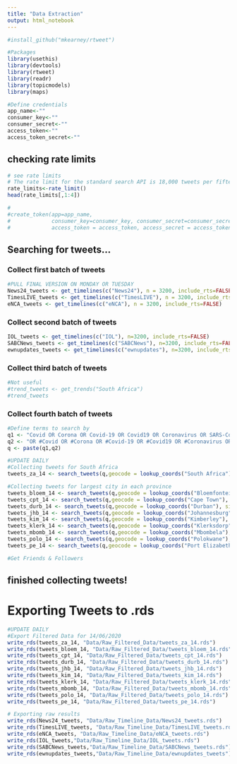 ```yaml
---
title: "Data Extraction"
output: html_notebook
---
```


```r
#install_github("mkearney/rtweet")

#Packages
library(usethis)
library(devtools)
library(rtweet)
library(readr)
library(topicmodels)
library(maps)
```


```r

#Define credentials
app_name<-""
consumer_key<-""
consumer_secret<-""
access_token<-""
access_token_secret<-""


```

## checking rate limits
```r
# see rate limits
# The rate limit for the standard search API is 18,000 tweets per fifteen minutes. With a bearer token, the rate limit is 45,000 tweets per fifteen minutes. 
rate_limits<-rate_limit()
head(rate_limits[,1:4])
```


```r
#
#create_token(app=app_name,
#             consumer_key=consumer_key, consumer_secret=consumer_secret,
#             access_token = access_token, access_secret = access_token_secret)

```


## Searching for tweets...
### Collect first batch of tweets
```r
#PULL FINAL VERSION ON MONDAY OR TUESDAY
News24_tweets <- get_timelines(c("News24"), n = 3200, include_rts=FALSE)
TimesLIVE_tweets <- get_timelines(c("TimesLIVE"), n = 3200, include_rts=FALSE)
eNCA_tweets <- get_timelines(c("eNCA"), n = 3200, include_rts=FALSE)

```


### Collect second batch of tweets
```r
IOL_tweets <- get_timelines(c("IOL"), n=3200, include_rts=FALSE)
SABCNews_tweets <- get_timelines(c("SABCNews"), n=3200, include_rts=FALSE)
ewnupdates_tweets <- get_timelines(c("ewnupdates"), n=3200, include_rts=FALSE)
```

### Collect third batch of tweets
```r
#Not useful
#trend_tweets <- get_trends("South Africa")
#trend_tweets
```

### Collect fourth batch of tweets
```r
#Define terms to search by
q1 <- "Covid OR Corona OR Covid-19 OR Covid19 OR Coronavirus OR SARS-CoV-2 OR SARS-CoV"
q2 <- "OR #Covid OR #Corona OR #Covid-19 OR #Covid19 OR #Coronavirus OR #SARS-CoV-2 OR #SARS-CoV"
q <- paste(q1,q2)
```


```r
#UPDATE DAILY
#Collecting tweets for South Africa
tweets_za_14 <- search_tweets(q,geocode = lookup_coords("South Africa"), since="2020-06-14", until="2020-06-15", type="recent", include_rts=FALSE, n=18000)

#Collecting tweets for largest city in each province
tweets_bloem_14 <- search_tweets(q,geocode = lookup_coords("Bloemfontein"), since="2020-06-14", until="2020-06-15", type="recent", include_rts=FALSE, n=18000)
tweets_cpt_14 <- search_tweets(q,geocode = lookup_coords("Cape Town"), since="2020-06-14", until="2020-06-15", type="recent", include_rts=FALSE, n=18000)
tweets_durb_14 <- search_tweets(q,geocode = lookup_coords("Durban"), since="2020-06-14", until="2020-06-15", type="recent", include_rts=FALSE, n=18000)
tweets_jhb_14 <- search_tweets(q,geocode = lookup_coords("Johannesburg"), since="2020-06-14", until="2020-06-15", type="recent", include_rts=FALSE, n=18000)
tweets_kim_14 <- search_tweets(q,geocode = lookup_coords("Kimberley"), since="2020-06-14", until="2020-06-15", type="recent", include_rts=FALSE, n=18000)
tweets_klerk_14 <- search_tweets(q,geocode = lookup_coords("Klerksdorp"), since="2020-06-14", until="2020-06-15", type="recent", include_rts=FALSE, n=18000)
tweets_mbomb_14 <- search_tweets(q,geocode = lookup_coords("Mbombela"), since="2020-06-14", until="2020-06-15", type="recent", include_rts=FALSE, n=18000)
tweets_polo_14 <- search_tweets(q,geocode = lookup_coords("Polokwane"), since="2020-06-14", until="2020-06-15", type="recent", include_rts=FALSE, n=18000)
tweets_pe_14 <- search_tweets(q,geocode = lookup_coords("Port Elizabeth"), since="2020-06-14", until="2020-06-15", type="recent", include_rts=FALSE, n=18000)
```

```r
#Get Friends & Followers
```

## finished collecting tweets!


# Exporting Tweets to .rds
```r
#UPDATE DAILY
#Export Filtered Data for 14/06/2020
write_rds(tweets_za_14, "Data/Raw_Filtered_Data/tweets_za_14.rds")
write_rds(tweets_bloem_14, "Data/Raw_Filtered_Data/tweets_bloem_14.rds")
write_rds(tweets_cpt_14, "Data/Raw_Filtered_Data/tweets_cpt_14.rds")
write_rds(tweets_durb_14, "Data/Raw_Filtered_Data/tweets_durb_14.rds")
write_rds(tweets_jhb_14, "Data/Raw_Filtered_Data/tweets_jhb_14.rds")
write_rds(tweets_kim_14, "Data/Raw_Filtered_Data/tweets_kim_14.rds")
write_rds(tweets_klerk_14, "Data/Raw_Filtered_Data/tweets_klerk_14.rds")
write_rds(tweets_mbomb_14, "Data/Raw_Filtered_Data/tweets_mbomb_14.rds")
write_rds(tweets_polo_14, "Data/Raw_Filtered_Data/tweets_polo_14.rds")
write_rds(tweets_pe_14, "Data/Raw_Filtered_Data/tweets_pe_14.rds")

```





```r
# Exporting raw results
write_rds(News24_tweets, "Data/Raw_Timeline_Data/News24_tweets.rds")
write_rds(TimesLIVE_tweets, "Data/Raw_Timeline_Data/TimesLIVE_tweets.rds")
write_rds(eNCA_tweets, "Data/Raw_Timeline_Data/eNCA_tweets.rds")
write_rds(IOL_tweets,"Data/Raw_Timeline_Data/IOL_tweets.rds")
write_rds(SABCNews_tweets,"Data/Raw_Timeline_Data/SABCNews_tweets.rds")
write_rds(ewnupdates_tweets,"Data/Raw_Timeline_Data/ewnupdates_tweets")
```